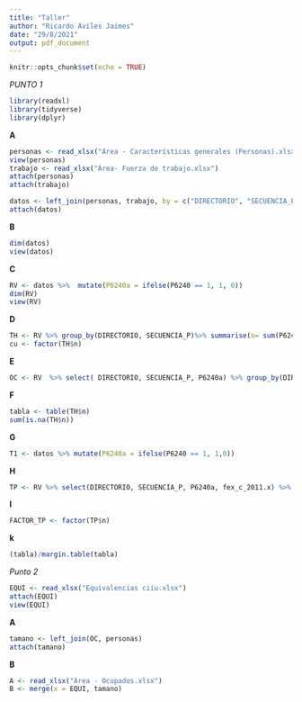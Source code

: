 ```yaml
---
title: "Taller"
author: "Ricardo Aviles Jaimes"
date: "29/8/2021"
output: pdf_document
---
```


```r
knitr::opts_chunk$set(echo = TRUE)
```

*PUNTO 1*

```r
library(readxl)
library(tidyverse)
library(dplyr)
```


**A**

```r
personas <- read_xlsx("Área - Características generales (Personas).xlsx")
view(personas)
trabajo <- read_xlsx("Área- Fuerza de trabajo.xlsx")
attach(personas)
attach(trabajo)

datos <- left_join(personas, trabajo, by = c("DIRECTORIO", "SECUENCIA_P", "ORDEN"))
attach(datos)
```


**B**

```r
dim(datos)
view(datos)
```

**C**

```r
RV <- datos %>%  mutate(P6240a = ifelse(P6240 == 1, 1, 0))
dim(RV)
view(RV)
```

**D**

```r
TH <- RV %>% group_by(DIRECTORIO, SECUENCIA_P)%>% summarise(n= sum(P6240a))
cu <- factor(TH$n)
```


**E**

```r
OC <- RV  %>% select( DIRECTORIO, SECUENCIA_P, P6240a) %>% group_by(DIRECTORIO) %>% summarise(P6240b = sum(P6240a))
```


**F**

```r
tabla <- table(TH$n)
sum(is.na(TH$n))
```


**G**

```r
T1 <- datos %>% mutate(P6240a = ifelse(P6240 == 1, 1,0))

```

**H**

```r
TP <- RV %>% select(DIRECTORIO, SECUENCIA_P, P6240a, fex_c_2011.x) %>% group_by(DIRECTORIO, fex_c_2011.x) %>%  summarise(n= sum(P6240a))

```

**I**

```r
FACTOR_TP <- factor(TP$n)
```

**k**

```r
(tabla)/margin.table(tabla)
```


*Punto 2*

```r
EQUI <- read_xlsx("Equivalencias ciiu.xlsx")
attach(EQUI)
view(EQUI)
```

**A**

```r
tamano <- left_join(OC, personas)
attach(tamano)
```

**B**

```r
A <- read_xlsx("Área - Ocupados.xlsx")
B <- merge(x = EQUI, tamano)
```

